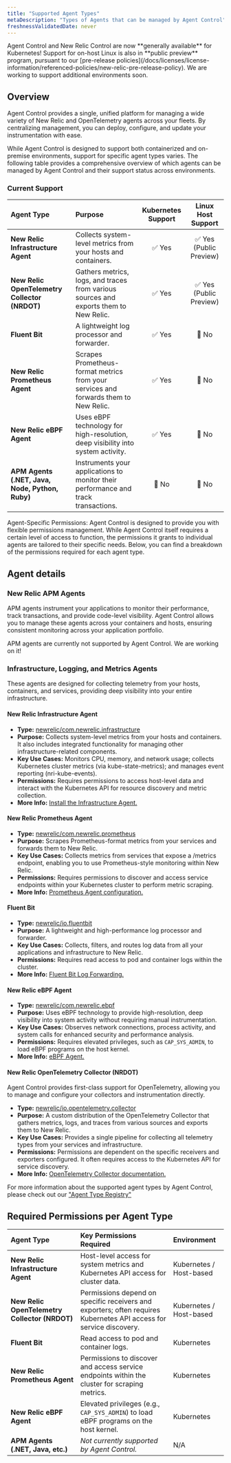 ```yaml
---
title: "Supported Agent Types"
metaDescription: "Types of Agents that can be managed by Agent Control"
freshnessValidatedDate: never
---
```

<Callout variant="important">
  Agent Control and New Relic Control are now **generally available** for Kubernetes! Support for on-host Linux is also in **public preview** program, pursuant to our [pre-release policies](/docs/licenses/license-information/referenced-policies/new-relic-pre-release-policy).
  We are working to support additional environments soon.
</Callout>

## Overview

Agent Control provides a single, unified platform for managing a wide variety of New Relic and OpenTelemetry agents across your fleets. By centralizing management, you can deploy, configure, and update your instrumentation with ease.

While Agent Control is designed to support both containerized and on-premise environments, support for specific agent types varies. The following table provides a comprehensive overview of which agents can be managed by Agent Control and their support status across environments.

### Current Support

| Agent Type | Purpose | Kubernetes Support | Linux Host Support |
| :--- | :--- | :---: | :---: |
| **New Relic Infrastructure Agent** | Collects system-level metrics from your hosts and containers. | ✅ Yes | ✅ Yes (Public Preview) |
| **New Relic OpenTelemetry Collector (NRDOT)** | Gathers metrics, logs, and traces from various sources and exports them to New Relic. | ✅ Yes | ✅ Yes (Public Preview) |
| **Fluent Bit** | A lightweight log processor and forwarder. | ✅ Yes | 🚫 No |
| **New Relic Prometheus Agent** | Scrapes Prometheus-format metrics from your services and forwards them to New Relic. | ✅ Yes | 🚫 No |
| **New Relic eBPF Agent** | Uses eBPF technology for high-resolution, deep visibility into system activity. | ✅ Yes | 🚫 No |
| **APM Agents (.NET, Java, Node, Python, Ruby)** | Instruments your applications to monitor their performance and track transactions. | 🚫 No | 🚫 No |

<Callout variant="important">
Agent-Specific Permissions: Agent Control is designed to provide you with flexible permissions management. While Agent Control itself requires a certain level of access to function, the permissions it grants to individual agents are tailored to their specific needs. Below, you can find a breakdown of the permissions required for each agent type.
</Callout>

## Agent details

### New Relic APM Agents

APM agents instrument your applications to monitor their performance, track transactions, and provide code-level visibility. Agent Control allows you to manage these agents across your containers and hosts, ensuring consistent monitoring across your application portfolio.

<Callout title="warning">
  APM agents are currently not supported by Agent Control. We are working on it!
</Callout>

### Infrastructure, Logging, and Metrics Agents
These agents are designed for collecting telemetry from your hosts, containers, and services, providing deep visibility into your entire infrastructure.

#### New Relic Infrastructure Agent

- **Type:** [newrelic/com.newrelic.infrastructure](https://github.com/newrelic/newrelic-agent-control/tree/main/agent-control/agent-type-registry/newrelic)
- **Purpose:** Collects system-level metrics from your hosts and containers. It also includes integrated functionality for managing other infrastructure-related components.
- **Key Use Cases:** Monitors CPU, memory, and network usage; collects Kubernetes cluster metrics (via kube-state-metrics); and manages event reporting (nri-kube-events).
- **Permissions:** Requires permissions to access host-level data and interact with the Kubernetes API for resource discovery and metric collection.
- **More Info:** [Install the Infrastructure Agent.](/docs/infrastructure/infrastructure-agent/new-relic-guided-install-overview)

#### New Relic Prometheus Agent

- **Type:** [newrelic/com.newrelic.prometheus](https://github.com/newrelic/newrelic-agent-control/tree/main/agent-control/agent-type-registry/newrelic)
- **Purpose:** Scrapes Prometheus-format metrics from your services and forwards them to New Relic.
- **Key Use Cases:** Collects metrics from services that expose a /metrics endpoint, enabling you to use Prometheus-style monitoring within New Relic.
- **Permissions:** Requires permissions to discover and access service endpoints within your Kubernetes cluster to perform metric scraping.
- **More Info:** [Prometheus Agent configuration.](/docs/infrastructure/prometheus-integrations/install-configure-prometheus-agent/install-prometheus-agent/)

#### Fluent Bit

- **Type:** [newrelic/io.fluentbit](https://github.com/newrelic/newrelic-agent-control/tree/main/agent-control/agent-type-registry/newrelic)
- **Purpose:** A lightweight and high-performance log processor and forwarder.
- **Key Use Cases:** Collects, filters, and routes log data from all your applications and infrastructure to New Relic.
- **Permissions:** Requires read access to pod and container logs within the cluster.
- **More Info:** [Fluent Bit Log Forwarding.](/docs/logs/forward-logs/kubernetes-plugin-log-forwarding/)

#### New Relic eBPF Agent
- **Type:** [newrelic/com.newrelic.ebpf](https://github.com/newrelic/newrelic-agent-control/tree/main/agent-control/agent-type-registry/newrelic)
- **Purpose:** Uses eBPF technology to provide high-resolution, deep visibility into system activity without requiring manual instrumentation.
- **Key Use Cases:** Observes network connections, process activity, and system calls for enhanced security and performance analysis.
- **Permissions:** Requires elevated privileges, such as `CAP_SYS_ADMIN`, to load eBPF programs on the host kernel.
- **More Info:** [eBPF Agent.](/docs/ebpf/linux-installation/)

#### New Relic OpenTelemetry Collector (NRDOT)

Agent Control provides first-class support for OpenTelemetry, allowing you to manage and configure your collectors and instrumentation directly.

  - **Type:** [newrelic/io.opentelemetry.collector](https://github.com/newrelic/newrelic-agent-control/tree/main/agent-control/agent-type-registry/newrelic)
  - **Purpose:** A custom distribution of the OpenTelemetry Collector that gathers metrics, logs, and traces from various sources and exports them to New Relic.
  - **Key Use Cases:** Provides a single pipeline for collecting all telemetry types from your services and infrastructure.
  - **Permissions:** Permissions are dependent on the specific receivers and exporters configured. It often requires access to the Kubernetes API for service discovery.
  - **More Info:** [OpenTelemetry Collector documentation.](/docs/opentelemetry/nrdot/nrdot-collector/)

For more information about the supported agent types by Agent Control, please check out our ["Agent Type Registry"](https://github.com/newrelic/newrelic-agent-control/tree/a273d0cca7c3fd6c474ab8056a490e05014faec3/agent-control/agent-type-registry)

## Required Permissions per Agent Type

| Agent Type | Key Permissions Required | Environment |
| :--- | :--- | :--- |
| **New Relic Infrastructure Agent** | Host-level access for system metrics and Kubernetes API access for cluster data. | Kubernetes / Host-based |
| **New Relic OpenTelemetry Collector (NRDOT)** | Permissions depend on specific receivers and exporters; often requires Kubernetes API access for service discovery. | Kubernetes / Host-based |
| **Fluent Bit** | Read access to pod and container logs. | Kubernetes |
| **New Relic Prometheus Agent** | Permissions to discover and access service endpoints within the cluster for scraping metrics. | Kubernetes |
| **New Relic eBPF Agent** | Elevated privileges (e.g., `CAP_SYS_ADMIN`) to load eBPF programs on the host kernel. | Kubernetes |
| **APM Agents (.NET, Java, etc.)** | *Not currently supported by Agent Control.* | N/A |